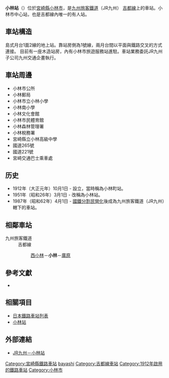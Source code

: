 {{noteTA
|T=zh-tw:小林車站 (宮崎縣);zh-hk:小林站 (宮崎縣);zh-cn:小林站 (宮崎縣);
|1=zh-tw:小林車站 (宮崎縣);zh-hk:小林站 (宮崎縣);zh-cn:小林站 (宮崎縣);}}
{{日本車站資訊
|公司色 = red
|文字色 = 
|站名 = 小林站
|圖片 = 
|pxl = 
|圖片說明 = 
|日文原名 = 小林
|平假名 = こばやし
|羅馬拼音 =  Kobayashi
|副站名 = 
|所屬公司 = [[九州旅客鐵道|九州旅客鐵道]]（JR九州）
|所屬路線 = [[吉都線|吉都線]]
|前一站 = [[西小林站|西小林]]
|前一站距離 = 6.2
|後一站距離 = 4.0
|後一站 =  [[廣原站|廣原]]
|距離 = 26.8
|起點站 = [[吉松站|吉松]]
|電報略號 = コハ
|車站編號 = 
|停站路線數 = 
|所在地 = [[宮崎縣|宮崎縣]][[小林市|小林市]]大字細野
|車站構造 = 地面站
|月台配置 = 1面2線
|啟用年月日 = 1912年10月1日
|廢站年月日 = 
|乘客人數 = 
|上下車人次 = 608
|統計年度 = 2006
|轉車 = 
|備註 = 
|全寬備註 = 
}}
'''小林站'''（{{jpn|j=小林駅|kyu=|hg=こばやしえき|hgt=|rm=Kobayashi eki|f=y}}）位於[[宮崎縣|宮崎縣]][[小林市|小林市]]，是[[九州旅客鐵道|九州旅客鐵道]]（JR九州）
[[吉都線|吉都線]]上的車站。小林市中心站，也是吉都線內唯一的有人站。

== 車站構造 ==
島式月台1面2線的地上站。靠站房側為1號線，兩月台間以平面與鐵路交叉的方式連接。
目前有一座木造站房，內有小林市旅遊服務站進駐。車站業務委託JR九州子公司九州交通企畫執行。

== 車站周邊 ==
* 小林市公所
* 小林郵局
* 小林市立小林小學
* 小林南小學
* 小林文化會館
* 小林市民體育館
* 小林森林管理署
* 小林稅務署
* 宮崎縣立小林高級中學
* 國道265號
* 國道221號
* 宮崎交通巴士乘車處

== 历史 ==
* 1912年（大正元年）10月1日 - 設立，當時稱為小林町站。
* 1951年（昭和26年）3月1日 - 改稱為小林站。
* 1987年（昭和62年）4月1日 - [[國鐵分割民營化|國鐵分割民營化]]後成為九州旅客鐵道（JR九州）轄下的車站。

== 相鄰車站 ==
; 九州旅客鐵道
: 吉都線
:: [[西小林站|西小林]]－'''小林'''－[[廣原站|廣原]]

==參考文獻==
*{{cite book
  | author = 今尾惠介
  | title = {{lang|ja|日本鉄道旅行地図帳 12号・九州}}
  | publisher = 新潮社
  | series = {{lang|ja|日本鉄道旅行地図帳}}
  | year = 2008
  | isbn = 978-4-10-790030-2
}}

==相關項目==
* [[日本鐵路車站列表|日本鐵路車站列表]]
* [[小林站|小林站]]

==外部連結==
* [http://www.jrkyushu.co.jp/railway/station/1191577_1601.html JR九州－小林站] {{Wayback|url=http://www.jrkyushu.co.jp/railway/station/1191577_1601.html |date=20210128033026 }}{{ja}}

{{吉都線}}
{{DEFAULTSORT:Kobayashi}}
[[Category:宮崎縣鐵路車站|Category:宮崎縣鐵路車站]]
[[Category:日本鐵路車站_Ko|bayashi]]
[[Category:吉都線車站|Category:吉都線車站]]
[[Category:1912年啟用的鐵路車站|Category:1912年啟用的鐵路車站]]
[[Category:小林市|Category:小林市]]